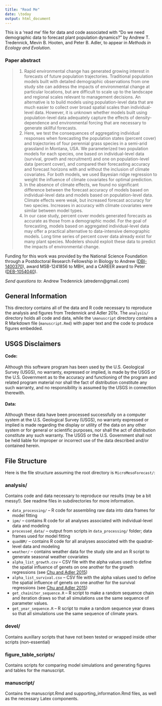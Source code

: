 ```yaml
---
title: "Read Me"
date: \today
output: html_document
---
```

This is a 'read me' file for data and code associated with "Do we need demographic data to forecast plant population dynamics?" by Andrew T. Tredennick, Mevin B. Hooten, and Peter B. Adler, to appear in *Methods in Ecology and Evolution*. 

### Paper abstract
>1. Rapid environmental change has generated growing interest in forecasts of future population trajectories. Traditional population models built with detailed demographic observations from one study site can address the impacts of environmental change at particular locations, but are difficult to scale up to the landscape and regional scales relevant to management decisions. An alternative is to build models using population-level data that are much easier to collect over broad spatial scales than individual-level data.  However, it is unknown whether models built using population-level data adequately capture the effects of density-dependence and environmental forcing that are necessary to generate skillful forecasts.
2. Here, we test the consequences of aggregating individual responses when forecasting the population states (percent cover) and trajectories of four perennial grass species in a semi-arid grassland in Montana, USA. We parameterized two population models for each species, one based on individual-level data (survival, growth and recruitment) and one on population-level data (percent cover), and compared their forecasting accuracy and forecast horizons with and without the inclusion of climate covariates. For both models, we used Bayesian ridge regression to weight the influence of climate covariates for optimal prediction. 
3. In the absence of climate effects, we found no significant difference between the forecast accuracy of models based on individual-level data and models based on population-level data. Climate effects were weak, but increased forecast accuracy for two species. Increases in accuracy with climate covariates were similar between model types.
4. In our case study, percent cover models generated forecasts as accurate as those from a demographic model. For the goal of forecasting, models based on aggregated individual-level data may offer a practical alternative to data-intensive demographic models. Long time series of percent cover data already exist for many plant species. Modelers should exploit these data to predict the impacts of environmental change.

Funding for this work was provided by the National Science Foundation through a Postdoctoral Research Fellowship in Biology to Andrew ([DBI-1400370](http://www.nsf.gov/awardsearch/showAward?AWD_ID=1400370&HistoricalAwards=false)), award MSB-1241856 to MBH, and a CAREER award to Peter ([DEB-1054040](http://www.nsf.gov/awardsearch/showAward?AWD_ID=1054040&HistoricalAwards=false)).

_Send questions to_: Andrew Tredennick (atredenn@gmail.com)

General Information
-------------------
This directory contains all of the data and R code necessary to reproduce the analysis and figures from Tredennick and Adler 201x. The ``analysis/`` directory holds all code and data, while the ``\manuscript`` directory contains a R Markdown file (``manuscript.Rmd``) with paper text and the code to produce figures embedded.

##  USGS Disclaimers
#### Code:
Although this software program has been used by the U.S. Geological Survey (USGS), no warranty, expressed or implied, is made by the USGS or the U.S. Government as to the accuracy and functioning of the program and related program material nor shall the fact of distribution constitute any such warranty, and no responsibility is assumed by the USGS in connection therewith.

#### Data:
Although these data have been processed successfully on a computer system at the U.S. Geological Survey (USGS), no warranty expressed or implied is made regarding the display or utility of the data on any other system or for general or scientific purposes, nor shall the act of distribution constitute any such warranty. The USGS or the U.S. Government shall not be held liable for improper or incorrect use of the data described and/or contained herein.


File Structure
--------------
Here is the file structure assuming the root directory is ``MicroMesoForecast/``:

### analysis/
Contains code and data necessary to reproduce our results (may be a bit messy!). See readme files in subdirectories for more information.

* ``data_processing/`` -- R code for assembling raw data into data frames for model fitting 
* ``ipm/`` -- contains R code for all analyses associated with individual-level data and modeling
* ``processed_data/`` -- output from scripts in ``data_processing/`` folder; data frames used for model fitting
* ``quadBM/`` -- contains R code for all analyses associated with the quadrat-level data and modeling
* ``weather/`` -- contains weather data for the study site and an R script to generate seasonal weather covariates
* ``alpha_list_growth.csv`` -- CSV file with the alpha values used to define the spatial influence of genets on one another for the growth regressions (see [Chu and Adler 2015](http://www.esajournals.org/doi/abs/10.1890/14-1741.1))
* ``alpha_list_survival.csv`` -- CSV file with the alpha values used to define the spatial influence of genets on one another for the survival regressions (see [Chu and Adler 2015](http://www.esajournals.org/doi/abs/10.1890/14-1741.1))
* ``get_chainiter_sequence.R`` -- R script to make a random sequence chain and iteration draws so that all simulations use the same sequence of parameter values.
* ``get_year_sequence.R`` -- R script to make a random sequence year draws so that all simulations use the same sequence of climate years.

### devel/
Contains auxillary scripts that have not been tested or wrapped inside other scripts (non-essential)

### figure_table_scripts/
Contains scripts for comparing model simulations and generating figures and tables for the manuscript.

### manuscript/
Contains the manuscript.Rmd and supporting_information.Rmd files, as well as the necessary Latex components. 